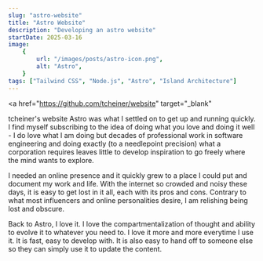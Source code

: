 ```yaml
---
slug: "astro-website"
title: "Astro Website"
description: "Developing an astro website"
startDate: 2025-03-16
image:
    {
        url: "/images/posts/astro-icon.png",
        alt: "Astro",
    }
tags: ["Tailwind CSS", "Node.js", "Astro", "Island Architecture"]
---
```


<a
    href="https://github.com/tcheiner/website"
    target="_blank"
>
tcheiner's website
</a>
Astro was what I settled on to get up and running quickly.
I find myself subscribing to the idea of doing what you love and doing it well - I do love what I am doing but decades
of professional work in software engineering and doing exactly (to a needlepoint precision) what a corporation requires
leaves little to develop inspiration to go freely where the mind wants to explore.

I needed an online presence and it quickly grew to a place I could put and document my work and life.  With the internet
so crowded and noisy these days, it is easy to get lost in it all, each with its pros and cons.  Contrary to what most
influencers and online personalities desire, I am relishing being lost and obscure.

Back to Astro, I love it.  I love the compartmentalization of thought and ability to evolve it to whatever you need to.
I love it more and more everytime I use it.  It is fast, easy to develop with.
It is also easy to hand off to someone else so they can simply use it to update the content.
